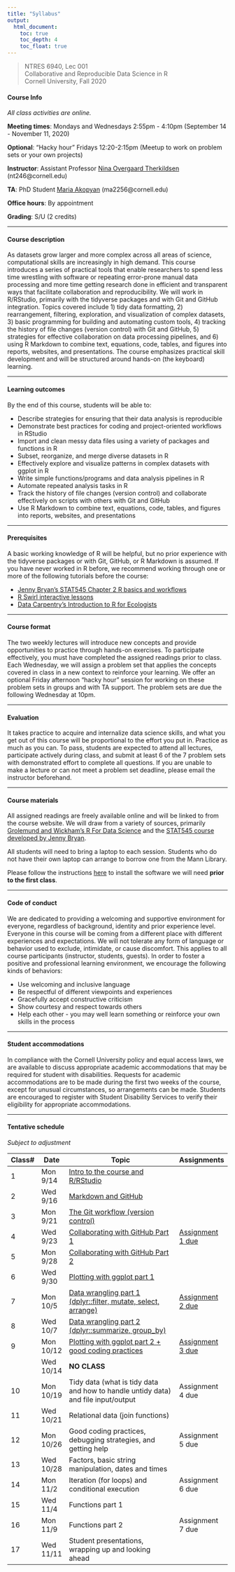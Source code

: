 ```yaml
---
title: "Syllabus"
output: 
  html_document:
    toc: true
    toc_depth: 4
    toc_float: true
---
```


> NTRES 6940, Lec 001  
Collaborative and Reproducible Data Science in R  
Cornell University, Fall 2020  

#### Course Info  
*All class activities are online.*

**Meeting times**:  Mondays and Wednesdays 2:55pm - 4:10pm (September 14 - November 11, 2020)  

**Optional**: "Hacky hour" Fridays 12:20-2:15pm (Meetup to work on problem sets or your own projects)  

**Instructor**: Assistant Professor [Nina Overgaard Therkildsen](https://www.therkildsenlab.com) (nt246@cornell.edu)  


**TA**: PhD Student [Maria Akopyan](https://www.makopyan.com) (ma2256@cornell.edu)  

**Office hours**: By appointment  


**Grading**: S/U (2 credits)  

***

#### Course description

As datasets grow larger and more complex across all areas of science, computational skills are increasingly in high demand. This course introduces a series of practical tools that enable researchers to spend less time wrestling with software or repeating error-prone manual data processing and more time getting research done in efficient and transparent ways that facilitate collaboration and reproducibility. We will work in R/RStudio, primarily with the tidyverse packages and with Git and GitHub integration. Topics covered include 1) tidy data formatting, 2) rearrangement, filtering, exploration, and visualization of complex datasets, 3) basic programming for building and automating custom tools, 4) tracking the history of file changes (version control) with Git and GitHub, 5) strategies for effective collaboration on data processing pipelines, and 6) using R Markdown to combine text, equations, code, tables, and figures into reports, websites, and presentations. The course emphasizes practical skill development and will be structured around hands-on (the keyboard) learning.  

***

#### Learning outcomes

By the end of this course, students will be able to:

* Describe strategies for ensuring that their data analysis is reproducible
* Demonstrate best practices for coding and project-oriented workflows in RStudio
* Import and clean messy data files using a variety of packages and functions in R 
* Subset, reorganize, and merge diverse datasets in R
* Effectively explore and visualize patterns in complex datasets with ggplot in R
* Write simple functions/programs and data analysis pipelines in R
* Automate repeated analysis tasks in R
* Track the history of file changes (version control) and collaborate effectively on scripts with others with Git and GitHub
* Use R Markdown to combine text, equations, code, tables, and figures into reports, websites, and presentations

***

#### Prerequisites
A basic working knowledge of R will be helpful, but no prior experience with the tidyverse packages or with Git, GitHub, or R Markdown is assumed. If you have never worked in R before, we recommend working through one or more of the following tutorials before the course: 

+ [Jenny Bryan's STAT545 Chapter 2 R basics and workflows](https://stat545.com/r-basics.html)
+ [R Swirl interactive lessons](https://swirlstats.com/)
+ [Data Carpentry's Introduction to R for Ecologists](https://datacarpentry.org/R-ecology-lesson/)  

***

#### Course format
The two weekly lectures will introduce new concepts and provide opportunities to practice through hands-on exercises. To participate effectively, you must have completed the assigned readings prior to class. Each Wednesday, we will assign a problem set that applies the concepts covered in class in a new context to reinforce your learning. We offer an optional Friday afternoon "hacky hour" session for working on these problem sets in groups and with TA support. The problem sets are due the following Wednesday at 10pm. 

***

#### Evaluation
It takes practice to acquire and internalize data science skills, and what you get out of this course will be proportional to the effort you put in. Practice as much as you can. To pass, students are expected to attend all lectures, participate actively during class, and submit at least 6 of the 7 problem sets with demonstrated effort to complete all questions. If you are unable to make a lecture or can not meet a problem set deadline, please email the instructor beforehand.  

***

#### Course materials
All assigned readings are freely available online and will be linked to from the course website. We will draw from a variety of sources, primarily [Grolemund and Wickham's R For Data Science](https://r4ds.had.co.nz/) and the [STAT545 course developed by Jenny Bryan](https://stat545.com/).  

All students will need to bring a laptop to each session. Students who do not have their own laptop can arrange to borrow one from the Mann Library.

Please follow the instructions [here](https://github.com/nt246/NTRES6940-data-science/blob/master/misc/installation_guide.md) to install the software we will need **prior to the first class**.

***

#### Code of conduct
We are dedicated to providing a welcoming and supportive environment for everyone, regardless of background, identity and prior experience level. Everyone in this course will be coming from a different place with different experiences and expectations. We will not tolerate any form of language or behavior used to exclude, intimidate, or cause discomfort. This applies to all course participants (instructor, students, guests). In order to foster a positive and professional learning environment, we encourage the following kinds of behaviors:

* Use welcoming and inclusive language
* Be respectful of different viewpoints and experiences
* Gracefully accept constructive criticism
* Show courtesy and respect towards others
* Help each other - you may well learn something or reinforce your own skills in the process

***

#### Student accommodations  
In compliance with the Cornell University policy and equal access laws, we are available to discuss appropriate academic accommodations that may be required for student with disabilities. Requests for academic accommodations are to be made during the first two weeks of the course, except for unusual circumstances, so arrangements can be made. Students are encouraged to register with Student Disability Services to verify their eligibility for appropriate accommodations.

***

#### Tentative schedule  
*Subject to adjustment*  

Class# | Date | Topic | Assignments
---|----|-----------------|-------
1 | Mon 9/14 | [Intro to the course and R/RStudio](https://nt246.github.io/NTRES6940-data-science/lesson1-rstudio.html) | 
2 | Wed 9/16 | [Markdown and GitHub](https://nt246.github.io/NTRES6940-data-science/lesson2-rmarkdown-github.html) | 
3 | Mon 9/21 | [The Git workflow (version control)](https://nt246.github.io/NTRES6940-data-science/lesson3-version-control.html) | 
4 | Wed 9/23 | [Collaborating with GitHub Part 1](https://nt246.github.io/NTRES6940-data-science/lesson4-collaboration.html) | [Assignment 1 due](https://github.com/nt246/NTRES6940-data-science/blob/master/assignments/assignment_1.md)
5 | Mon 9/28 | [Collaborating with GitHub Part 2](https://nt246.github.io/NTRES6940-data-science/lesson5-collaboration-part2.html) | 
6 | Wed 9/30 | [Plotting with ggplot part 1](https://nt246.github.io/NTRES6940-data-science/lesson6-ggplot-part1.html) |
7 | Mon 10/5 | [Data wrangling part 1 (dplyr::filter, mutate, select, arrange)](https://nt246.github.io/NTRES6940-data-science/lesson7-data-wrangling1.html) | [Assignment 2 due](https://github.com/nt246/NTRES6940-data-science/blob/master/assignments/assignment_2.md)  
8 | Wed 10/7 | [Data wrangling part 2 (dplyr::summarize, group_by)](https://nt246.github.io/NTRES6940-data-science/lesson8-data-wrangling2.html) |
9 | Mon 10/12 | [Plotting with ggplot part 2 + good coding practices](https://nt246.github.io/NTRES6940-data-science/lesson9-ggplot-part2.html) |  [Assignment 3 due](https://github.com/nt246/NTRES6940-data-science/blob/master/assignments/assignment_3.md)  
&nbsp;&nbsp; | Wed 10/14 | **NO CLASS** |
10 | Mon 10/19 | Tidy data (what is tidy data and how to handle untidy data) and file input/output | Assignment 4 due
11 | Wed 10/21 | Relational data (join functions) |
12 | Mon 10/26 | Good coding practices, debugging strategies, and getting help | Assignment 5 due
13 | Wed 10/28 | Factors, basic string manipulation, dates and times |
14 | Mon 11/2 | Iteration (for loops) and conditional execution | Assignment 6 due
15 | Wed 11/4 | Functions part 1 | 
16 | Mon 11/9 | Functions part 2 | Assignment 7 due
17 | Wed 11/11 | Student presentations, wrapping up and looking ahead | 

